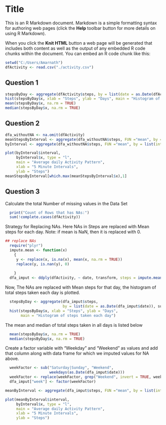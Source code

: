 Title
========================================================

This is an R Markdown document. Markdown is a simple formatting syntax for authoring web pages (click the **Help** toolbar button for more details on using R Markdown).

When you click the **Knit HTML** button a web page will be generated that includes both content as well as the output of any embedded R code chunks within the document. You can embed an R code chunk like this:

```r
setwd("C:/Users/Amarnath")
dfActivity <- read.csv("./activity.csv")

```

Question 1
-------------

```r
stepsByDay <- aggregate(dfActivity$steps, by = list(date = as.Date(dfActivity$date)), sum)
hist(stepsByDay$x, xlab = "Steps", ylab = "Days", main = "Histogram of steps taken each day")
mean(stepsByDay$x, na.rm = TRUE)
median(stepsByDay$x, na.rm = TRUE)

```

Question 2
----------


```r
dfa_withoutNA <- na.omit(dfActivity)
meanStepsByInterval <- aggregate(dfa_withoutNA$steps, FUN ="mean", by = list(dfa_withoutNA$interval), na.action = na.omit)
byInterval <- aggregate(dfa_withoutNA$steps, FUN ="mean", by = list(interval = dfa_withoutNA$interval), na.action = na.omit)

plot(byInterval$interval, 
     byInterval$x, type = "l", 
     main = "Average daily Activity Pattern",
     xlab = "5 Minute Intervals",
     ylab = "Steps")
meanStepsByInterval[which.max(meanStepsByInterval$x),1]

```

Question 3
----------
Calculate the total Number of missing values in the Data Set
```r
  print("Count of Rows that has NAs:")
  sum(!complete.cases(dfActivity))

````
Strategy for Replacing NAs. Here NAs in Steps are replaced with Mean steps for each day. Note: if mean is NaN, then it is replaced with 0.

```r
## replace NAs
  require("plyr")
  impute.mean <- function(x) 
    {
     y <- replace(x, is.na(x), mean(x, na.rm = TRUE)) 
     replace(y, is.nan(y), 0)
    
    }
  dfa_imput <- ddply(dfActivity, ~ date, transform, steps = impute.mean(steps))

````

Now, The NAs are replaced with Mean steps for that day, the histogram of total steps taken each day is plotted.

```r
  stepsByDay <- aggregate(dfa_imput$steps, 
                          by = list(date = as.Date(dfa_imput$date)), sum)
  hist(stepsByDay$x, xlab = "Steps", ylab = "Days", 
       main = "Histogram of steps taken each day")
`````

The mean and median of total steps taken in all days is listed below

```r
  mean(stepsByDay$x, na.rm = TRUE)
  median(stepsByDay$x, na.rm = TRUE)
```
Create a factor variable with "Weekday" and "Weekend" as values and add that column along with data frame for which we imputed values for NA above.

````r
  weekFactor <- sub("Saturday|Sunday", "Weekend", 
                    weekdays(as.Date(dfa_imput$date)))
  weekFactor <- replace(weekFactor, grep("Weekend", invert = TRUE, weekFactor), "Weekday")
  dfa_imput["week"] <- factor(weekFactor)

meanByInterval <- aggregate(dfa_imput$steps, FUN ="mean", by = list(interval = dfa_imput$interval), na.action = na.omit)

plot(meanByInterval$interval, 
     byInterval$x, type = "l", 
     main = "Average daily Activity Pattern",
     xlab = "5 Minute Intervals",
     ylab = "Steps")

````